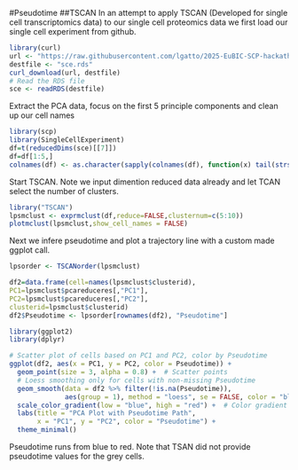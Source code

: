 #Pseudotime
##TSCAN
In an attempt to apply TSCAN (Developed for single cell transcriptomics data) to our single cell proteomics data
we first load our single cell experiment from github.
```r
library(curl)
url <- "https://raw.githubusercontent.com/lgatto/2025-EuBIC-SCP-hackathon/main/data/sce.rds"
destfile <- "sce.rds"
curl_download(url, destfile)
# Read the RDS file
sce <- readRDS(destfile)
```
Extract the PCA data, focus on the first 5 principle components and clean up our cell names
```r
library(scp)
library(SingleCellExperiment)
df=t(reducedDims(sce)[[7]])
df=df[1:5,]
colnames(df) <- as.character(sapply(colnames(df), function(x) tail(strsplit(x, "\\\\")[[1]], 1)))
```

Start TSCAN. Note we input dimention reduced data already and let TCAN select the number of clusters.
```r
library("TSCAN")
lpsmclust <- exprmclust(df,reduce=FALSE,clusternum=c(5:10))
plotmclust(lpsmclust,show_cell_names = FALSE)

```

Next we infere pseudotime and plot a trajectory line with a custom made ggplot call. 

```r
lpsorder <- TSCANorder(lpsmclust)

df2=data.frame(cell=names(lpsmclust$clusterid),
PC1=lpsmclust$pcareduceres[,"PC1"],
PC2=lpsmclust$pcareduceres[,"PC2"],
clusterid=lpsmclust$clusterid)
df2$Pseudotime <- lpsorder[rownames(df2), "Pseudotime"]

library(ggplot2)
library(dplyr)
```

```r
# Scatter plot of cells based on PC1 and PC2, color by Pseudotime
ggplot(df2, aes(x = PC1, y = PC2, color = Pseudotime)) +
  geom_point(size = 3, alpha = 0.8) +  # Scatter points
  # Loess smoothing only for cells with non-missing Pseudotime
  geom_smooth(data = df2 %>% filter(!is.na(Pseudotime)), 
              aes(group = 1), method = "loess", se = FALSE, color = "black") +
  scale_color_gradient(low = "blue", high = "red") +  # Color gradient for pseudotime
  labs(title = "PCA Plot with Pseudotime Path",
       x = "PC1", y = "PC2", color = "Pseudotime") +
  theme_minimal()
```
Pseudotime runs from blue to red. Note that TSAN did not provide pseudotime values for the grey cells. 
